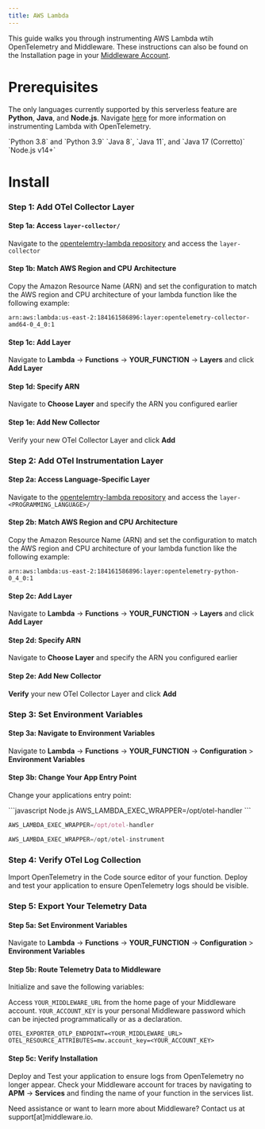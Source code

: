 ```yaml
---
title: AWS Lambda
---
```


This guide walks you through instrumenting AWS Lambda wtih OpenTelemetry and Middleware. These instructions can also be found on the Installation page in your [Middleware Account](https://app.middleware.io/installation#infrastructures/windows).

# Prerequisites

<Note> The only languages currently supported by this serverless feature are __Python__, __Java__, and __Node.js__. Navigate [here](https://opentelemetry.io/docs/faas/lambda-auto-instrument/) for more information on instrumenting Lambda with OpenTelemetry.</Note>

<Steps>

  <Step title="Python Version">
   `Python 3.8` and `Python 3.9` 
  </Step>

  <Step title="Java Version">
   `Java 8`, `Java 11`, and `Java 17 (Corretto)` 
  </Step>

  <Step title="Node.js Version">
   `Node.js v14+`
  </Step>
</Steps>


# Install

### Step 1: Add OTel Collector Layer

#### Step 1a: Access `layer-collector/`

Navigate to the [opentelemtry-lambda repository](https://github.com/open-telemetry/opentelemetry-lambda/releases) and access the `layer-collector`

#### Step 1b: Match AWS Region and CPU Architecture

Copy the Amazon Resource Name (ARN) and set the configuration to match the AWS region and CPU architecture of your lambda function like the following example: 

```
arn:aws:lambda:us-east-2:184161586896:layer:opentelemetry-collector-amd64-0_4_0:1
```

#### Step 1c: Add Layer

Navigate to __Lambda__ -> __Functions__ -> __YOUR_FUNCTION__ -> __Layers__ and click __Add Layer__

#### Step 1d: Specify ARN

Navigate to __Choose Layer__ and specify the ARN you configured earlier

#### Step 1e: Add New Collector

Verify your new OTel Collector Layer and click __Add__


### Step 2: Add OTel Instrumentation Layer

#### Step 2a: Access Language-Specific Layer

Navigate to the [opentelemtry-lambda repository](https://github.com/open-telemetry/opentelemetry-lambda/releases) and access the `layer-<PROGRAMMING_LANGUAGE>/`

#### Step 2b: Match AWS Region and CPU Architecture

Copy the Amazon Resource Name (ARN) and set the configuration to match the AWS region and CPU architecture of your lambda function like the following example: 

```
arn:aws:lambda:us-east-2:184161586896:layer:opentelemetry-python-0_4_0:1
```

#### Step 2c: Add Layer

Navigate to __Lambda__ -> __Functions__ -> __YOUR_FUNCTION__ -> __Layers__ and click __Add Layer__

#### Step 2d: Specify ARN

Navigate to __Choose Layer__ and specify the ARN you configured earlier

#### Step 2e: Add New Collector

__Verify__ your new OTel Collector Layer and click __Add__

### Step 3: Set Environment Variables

#### Step 3a: Navigate to Environment Variables

Navigate to __Lambda__ -> __Functions__ -> __YOUR_FUNCTION__ -> __Configuration__ > __Environment Variables__

#### Step 3b: Change Your App Entry Point

Change your applications entry point:

<CodeGroup>
```javascript Node.js
AWS_LAMBDA_EXEC_WRAPPER=/opt/otel-handler
```

```javascript Java
AWS_LAMBDA_EXEC_WRAPPER=/opt/otel-handler
```

```python Python
AWS_LAMBDA_EXEC_WRAPPER=/opt/otel-instrument
```
</CodeGroup>

### Step 4: Verify OTel Log Collection

Import OpenTelemetry in the Code source editor of your function. Deploy and test your application to ensure OpenTelemetry logs should be visible.

### Step 5: Export Your Telemetry Data 

#### Step 5a: Set Environment Variables

Navigate to __Lambda__ -> __Functions__ -> __YOUR_FUNCTION__ -> __Configuration__ > __Environment Variables__

#### Step 5b: Route Telemetry Data to Middleware

Initialize and save the following variables:

<Note> Access `YOUR_MIDDLEWARE_URL` from the home page of your Middleware account. `YOUR_ACCOUNT_KEY` is your personal Middleware password which can be injected programmatically or as a declaration. </Note>

```
OTEL_EXPORTER_OTLP_ENDPOINT=<YOUR_MIDDLEWARE_URL> 
OTEL_RESOURCE_ATTRIBUTES=mw.account_key=<YOUR_ACCOUNT_KEY>
```

#### Step 5c: Verify Installation

Deploy and Test your application to ensure logs from OpenTelemetry no longer appear. Check your Middleware account for traces by navigating to __APM__ -> __Services__ and finding the name of your function in the services list.

<Note> Need assistance or want to learn more about Middleware? Contact us at support[at]middleware.io. </Note>
